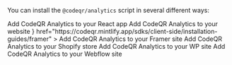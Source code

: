 You can install the `@codeqr/analytics` script in several different ways:

<CardGroup>
  <Card
    title="React"
    icon="react"
    href="https://codeqr.mintlify.app/sdks/client-side/installation-guides/react"
  >
    Add CodeQR Analytics to your React app
  </Card>
  <Card
    title="Manual installation"
    icon="browser"
    href="https://codeqr.mintlify.app/sdks/client-side/installation-guides/manual"
  >
    Add CodeQR Analytics to your website
  </Card>
  <Card
    title="Framer"
    icon={
      <svg
        width="74"
        height="111"
        viewBox="0 0 74 111"
        fill="none"
        xmlns="http://www.w3.org/2000/svg"
        className="w-7 h-7"
      >
        <path d="M0 0H73.8374V36.9892H36.9187L0 0Z" fill="#eb5611" />
        <path d="M0 36.989H36.9187L73.8374 73.9796H0V36.989Z" fill="#eb5611" />
        <path d="M0 73.9797H36.9187V110.97L0 73.9797Z" fill="#eb5611" />
      </svg>
    }
    href="https://codeqr.mintlify.app/sdks/client-side/installation-guides/framer"
  >
    Add CodeQR Analytics to your Framer site
  </Card>
  <Card
    title="Shopify"
    icon="shopify"
    href="https://codeqr.mintlify.app/sdks/client-side/installation-guides/shopify"
  >
    Add CodeQR Analytics to your Shopify store
  </Card>
  <Card
    title="WordPress"
    icon="wordpress"
    href="https://codeqr.mintlify.app/sdks/client-side/installation-guides/wordpress"
  >
    Add CodeQR Analytics to your WP site
  </Card>
  <Card
    title="Webflow"
    icon="webflow"
    href="https://codeqr.mintlify.app/sdks/client-side/installation-guides/webflow"
  >
    Add CodeQR Analytics to your Webflow site
  </Card>
</CardGroup>
